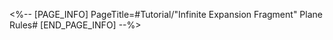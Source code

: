 <%-- [PAGE_INFO]
PageTitle=#Tutorial/"Infinite Expansion Fragment" Plane Rules#
[END_PAGE_INFO] --%>
{{Tutorial
|sort      = 920401
|title     = "Infinite Expansion Fragment" Plane Rules
|subtitle  = 
|type      = 
|about     = 
|image1    = Tutorial Infinite Expansion Fragment Plane Rules 1.png{{subst:void|<!--$UPLOAD:<<SpriteOutput/TutorialPic/TutorialPage_920401.png>-<Tutorial Infinite Expansion Fragment Plane Rules 1.png>-<Tutorial Files>>-->}}
|text1     = Entering a new domain, achieving victory in battle, or destroying destructible objects will all get you {{Color|h|nobold=1|a large number of Cosmic Fragments}} in this plane.
|image2    = Tutorial Infinite Expansion Fragment Plane Rules 2.png{{subst:void|<!--$UPLOAD:<<SpriteOutput/TutorialPic/TutorialPage_920402.png>-<Tutorial Infinite Expansion Fragment Plane Rules 2.png>-<Tutorial Files>>-->}}
|text2     = The {{Color|h|nobold=1|Robe of The Beauty (Infinite)}} has been modified. All {{Color|h|nobold=1|Cosmic Fragments}} that have been obtained within the plane can now increase the {{Color|h|nobold=1|DMG Boost}} effect for {{Color|h|nobold=1|allies}} in battle.<br />{{Color|h|nobold=1|Obtain more Cosmic Fragments to prepare for the Final Trial}}.
}}
